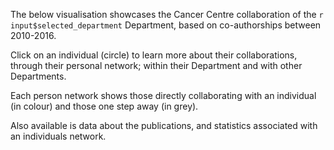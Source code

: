 <p>
The below visualisation showcases the Cancer Centre collaboration of the `r input$selected_department` Department, based on co-authorships between 2010-2016.
</p>

<p>
Click on an individual (circle) to learn more about their collaborations, through their personal network; within their Department and with other Departments.
</p>

<p>
Each person network shows those directly collaborating with an individual (in colour) and those one step away (in grey).
</p>

<p>
Also available is data about the publications, and statistics associated with an individuals network.
</p>